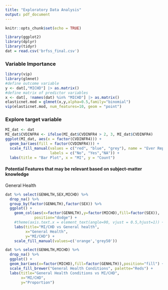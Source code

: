 ```yaml
---
title: "Exploratory Data Analysis"
output: pdf_document
---
```


```r
knitr::opts_chunk$set(echo = TRUE)
```

```r
library(ggplot2)
library(dplyr)
library(tidyr)
dat = read.csv('brfss_final.csv')
```
### Variable Importance
```r
library(vip)
library(glmnet)
#define outcome variable
y <- dat[,"MICHD"] |> as.matrix()
#define matrix of predictor variables
x <- dat[, !names(dat) %in% "MICHD"] |> as.matrix()
elasticnet.mod = glmnet(x,y,alpha=0.5,family="binomial")
vip(elasticnet.mod, num_features=10, geom = "point")
```




### Explore target variable
```r
MI_dat <- dat
MI_dat$CVDINFR4 <- ifelse(MI_dat$CVDINFR4 > 2, 3, MI_dat$CVDINFR4)
ggplot(MI_dat, aes(x = factor(CVDINFR4))) +
  geom_bar(aes(fill = factor(CVDINFR4))) +
  scale_fill_manual(values = c("red", "blue", "grey"), name = "Ever Reported Having MI",
                    labels = c("No", "Yes","NA")) +
  labs(title = "Bar Plot", x = "MI", y = "Count")
```



#### Potential Features that may be relevant based on subject-matter knowledge

General Health
```r
dat %>% select(GENHLTH,SEX,MICHD) %>%
  drop_na() %>%
  group_by(factor(GENHLTH),factor(SEX)) %>%
  ggplot() +
    geom_col(aes(x=factor(GENHLTH),y=factor(MICHD),fill=factor(SEX)),
             position="dodge") +
    #theme(axis.text.x = element_text(angle=90, vjust = 0.5,hjust=1)) + 
    labs(title="MI/CHD vs General health",
         x="General Health",
         y="MI/CHD") + 
    scale_fill_manual(values=c('orange','grey50'))
```

```r
dat %>% select(GENHLTH,MICHD) %>%
  drop_na() %>%
  ggplot() +
  geom_bar(aes(x=factor(MICHD),fill=factor(GENHLTH)),position="fill") +
  scale_fill_brewer("General Health Conditions", palette="Reds") +
  labs(title="General Health Conditions vs MI/CHD",
       x="MI/CHD",
       y="Proportion")
```












